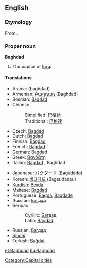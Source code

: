{{wikipedia}}
==English==

===Etymology===
From {{Pers.}}.

===Proper noun===
'''Baghdad'''

# The capital of [[Iraq]].

====Translations====
{{top}}
*Arabic: {{ARchar|[[بغداد]]}} (baghdād)
*Armenian: [[Բաղդադ]] (Baghdad)
*Bosnian: [[Bagdad]] {{m}}
*Chinese:
*:Simplified: [[巴格达]]
*:Traditional: [[巴格達]]
*Czech: [[Bagdád]] {{m}}
*Dutch: [[Bagdad]]
*Finnish: [[Bagdad]]
*French: [[Bagdad]]
*German: [[Bagdad]]
*Greek: [[Βαγδάτη]]
*Italian: [[Bagdad]] {{f}}, Baghdad {{f}}
{{mid}}
*Japanese: [[バグダード]] (Bagudādo)
*Korean: [[바그다드]] (Bageudadeu)
*[[Kurdish]]: [[Bexda]] {{f}}
*Maltese: [[Bagdad]]
*Portuguese: [[Bagdá]], [[Bagdade]]
*Russian: [[Багдад]] {{m}}
*Serbian:
*:Cyrillic: [[Багдад]] {{m}}
*:Latin: [[Bagdad]] {{m}}
*Russian: [[Багдад]] {{m}}
*[[Sindhi]]: {{SDchar|[[ُبَغداد]]}} {{m}}
*Turkish: [[Bağdat]]
{{bottom}}

[[Category:Capital cities]]

[[et:Baghdad]]
[[hu:Baghdad]]